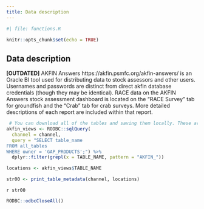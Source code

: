 ```yaml
---
title: Data description
---
```


```r
#| file: functions.R

knitr::opts_chunk$set(echo = TRUE)
```

## Data description

**[OUTDATED]** AKFIN Answers https://akfin.psmfc.org/akfin-answers/ is an Oracle BI tool used for distributing data to stock assessors and other users. Usernames and passwords are distinct from direct akfin database credentials (though they may be identical). RACE data on the AKFIN Answers stock assessment dashboard is located on the “RACE Survey” tab for groundfish and the “Crab” tab for crab surveys. More detailed descriptions of each report are included within that report. 

```r
 # You can download all of the tables and saving them locally. These are all of the new tables for you to look through:
akfin_views <- RODBC::sqlQuery(
  channel = channel,
  query = "SELECT table_name 
FROM all_tables
WHERE owner = 'GAP_PRODUCTS';") %>% 
  dplyr::filter(grepl(x = TABLE_NAME, pattern = "AKFIN_"))

locations <- akfin_views$TABLE_NAME

str00 <- print_table_metadata(channel, locations) 
```

`r str00` 

```r
RODBC::odbcCloseAll()
```
